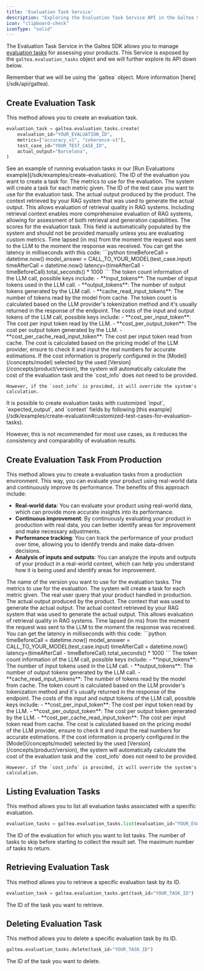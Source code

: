 ```yaml
---
title: 'Evaluation Task Service'
description: "Exploring the Evaluation Task Service API in the Galtea SDK"
icon: "clipboard-check"
iconType: "solid"
---
```


The Evaluation Task Service in the Galtea SDK allows you to manage [evaluation tasks](/concepts/product/evaluation/task) for assessing your products.
This Service is exposed by the `galtea.evaluation_tasks` object and we will further explore its API down below.

<Info>
  Remember that we will be using the `galtea` object. More information [here](/sdk/api/galtea).
</Info>

## Create Evaluation Task

This method allows you to create an evaluation task.

```python
evaluation_task = galtea.evaluation_tasks.create(
    evaluation_id="YOUR_EVALUATION_ID",
    metrics=["accuracy_v1", "coherence-v1"],
    test_case_id="YOUR_TEST_CASE_ID",
    actual_output="Barcelona",
)
```

<Info>
  See an example of running evaluation tasks in our [Run Evaluations example](/sdk/examples/create-evaluation).
</Info>

<ResponseField name="evaluation_id" type="string" required>
  The ID of the evaluation you want to create a task for.
</ResponseField>

<ResponseField name="metrics" type="list[string]" required>
  The metrics to use for the evaluation.
  <Note>
    The system will create a task for each metric given.
  </Note>
</ResponseField>

<ResponseField name="test_case_id" type="string" required>
  The ID of the test case you want to use for the evaluation task.
</ResponseField>

<ResponseField name="actual_output" type="string" required>
  The actual output produced by the product.
</ResponseField>

<ResponseField name="retrieval_context" type="list[string]">
  The context retrieved by your RAG system that was used to generate the actual output.
  This allows evaluation of retrieval quality in RAG systems.
  <Note>
    Including retrieval context enables more comprehensive evaluation of RAG systems,
    allowing for assessment of both retrieval and generation capabilities.
  </Note>
</ResponseField>

<ResponseField name="scores" type="list[float | None]">
  The scores for the evaluation task.
  <Note>
    This field is automatically populated by the system and should not be provided manually unless you are evaluating custom metrics.
  </Note>
</ResponseField>

<ResponseField name="latency" type="float">
  Time lapsed (in ms) from the moment the request was sent to the LLM to the moment the response was received.
  <Note>
    You can get the latency in milliseconds with this code:
    ```python
      timeBeforeCall = datetime.now()
      model_answer = CALL_TO_YOUR_MODEL(test_case.input)
      timeAfterCall = datetime.now()
      latency=(timeAfterCall - timeBeforeCall).total_seconds() * 1000
    ``` 
  </Note>
</ResponseField>

<ResponseField name="usage_info" type="dict[string, float]">
  The token count information of the LLM call, possible keys include:
    - **input_tokens**: The number of input tokens used in the LLM call.
    - **output_tokens**: The number of output tokens generated by the LLM call.
    - **cache_read_input_tokens**: The number of tokens read by the model from cache.
  <Note>
    The token count is calculated based on the LLM provider's tokenization method and it's usually returned in the response of the endpoint.
  </Note>
</ResponseField>

<ResponseField name="cost_info" type="dict[string, float]">
  The costs of the input and output tokens of the LLM call, possible keys include:
    - **cost_per_input_token**: The cost per input token read by the LLM.
    - **cost_per_output_token**: The cost per output token generated by the LLM.
    - **cost_per_cache_read_input_token**: The cost per input token read from cache.
  <Note>
    The cost is calculated based on the pricing model of the LLM provider, ensure to check it and input the real numbers for accurate estimations.
  </Note>
  <Warning>
    If the cost information is properly configured in the [Model](/concepts/model) selected by the used [Version](/concepts/product/version), the system will automatically calculate the cost of the evaluation task and the `cost_info` does not need to be provided.

    However, if the `cost_info` is provided, it will override the system's calculation.
  </Warning>
</ResponseField>

<Warning>
  It is possible to create evaluation tasks with customized `input`, `expected_output`, and `context` fields by following [this example](/sdk/examples/create-evaluation#customized-test-cases-for-evaluation-tasks).

  However, this is not recommended for most use cases, as it reduces the consistency and comparability of evaluation results.
</Warning>

## Create Evaluation Task From Production

This method allows you to create a evaluation tasks from a production environment.
This way, you can evaluate your product using real-world data and continuously improve its performance.
The benefits of this approach include:
- **Real-world data**: You can evaluate your product using real-world data, which can provide more accurate insights into its performance.
- **Continuous improvement**: By continuously evaluating your product in production with real data, you can better identify areas for improvement and make necessary adjustments.
- **Performance tracking**: You can track the performance of your product over time, allowing you to identify trends and make data-driven decisions.
- **Analysis of inputs and outputs**: You can analyze the inputs and outputs of your product in a real-world context, which can help you understand how it is being used and identify areas for improvement.


<ResponseField name="version_name" type="string" required>
  The name of the version you want to use for the evaluation tasks.
</ResponseField>

<ResponseField name="metrics" type="list[string]" required>
  The metrics to use for the evaluation.
  <Note>
    The system will create a task for each metric given.
  </Note>
</ResponseField>

<ResponseField name="input" type="string" required>
  The real user query that your product handled in production.
</ResponseField>

<ResponseField name="actual_output" type="string" required>
  The actual output produced by the product.
</ResponseField>

<ResponseField name="context" type="string">
  The context that was used to generate the actual output.
</ResponseField>

<ResponseField name="retrieval_context" type="list[string]">
  The actual context retrieved by your RAG system that was used to generate the actual output.
  This allows evaluation of retrieval quality in RAG systems.
</ResponseField>

<ResponseField name="latency" type="float">
  Time lapsed (in ms) from the moment the request was sent to the LLM to the moment the response was received.
  <Note>
    You can get the latency in milliseconds with this code:
    ```python
      timeBeforeCall = datetime.now()
      model_answer = CALL_TO_YOUR_MODEL(test_case.input)
      timeAfterCall = datetime.now()
      latency=(timeAfterCall - timeBeforeCall).total_seconds() * 1000
    ``` 
  </Note>
</ResponseField>

<ResponseField name="usage_info" type="dict[string, float]">
  The token count information of the LLM call, possible keys include:
    - **input_tokens**: The number of input tokens used in the LLM call.
    - **output_tokens**: The number of output tokens generated by the LLM call.
    - **cache_read_input_tokens**: The number of tokens read by the model from cache.
  <Note>
    The token count is calculated based on the LLM provider's tokenization method and it's usually returned in the response of the endpoint.
  </Note>
</ResponseField>

<ResponseField name="cost_info" type="dict[string, float]">
  The costs of the input and output tokens of the LLM call, possible keys include:
    - **cost_per_input_token**: The cost per input token read by the LLM.
    - **cost_per_output_token**: The cost per output token generated by the LLM.
    - **cost_per_cache_read_input_token**: The cost per input token read from cache.
  <Note>
    The cost is calculated based on the pricing model of the LLM provider, ensure to check it and input the real numbers for accurate estimations.
  </Note>
  <Warning>
    If the cost information is properly configured in the [Model](/concepts/model) selected by the used [Version](/concepts/product/version), the system will automatically calculate the cost of the evaluation task and the `cost_info` does not need to be provided.

    However, if the `cost_info` is provided, it will override the system's calculation.
  </Warning>
</ResponseField>


## Listing Evaluation Tasks

This method allows you to list all evaluation tasks associated with a specific evaluation.

```python
evaluation_tasks = galtea.evaluation_tasks.list(evaluation_id="YOUR_EVALUATION_ID")
```

<ResponseField name="evaluation_id" type="string" required>
  The ID of the evaluation for which you want to list tasks.
</ResponseField>

<ResponseField name="offset" type="int">
  The number of tasks to skip before starting to collect the result set.
</ResponseField>

<ResponseField name="limit" type="int">
  The maximum number of tasks to return.
</ResponseField>

## Retrieving Evaluation Task

This method allows you to retrieve a specific evaluation task by its ID.

```python
evaluation_task = galtea.evaluation_tasks.get(task_id="YOUR_TASK_ID")
```

<ResponseField name="evaluation_task_id" type="string" required>
  The ID of the task you want to retrieve.
</ResponseField>

## Deleting Evaluation Task

This method allows you to delete a specific evaluation task by its ID.

```python
galtea.evaluation_tasks.delete(task_id="YOUR_TASK_ID")
```

<ResponseField name="evaluation_task_id" type="string" required>
  The ID of the task you want to delete.
</ResponseField>

